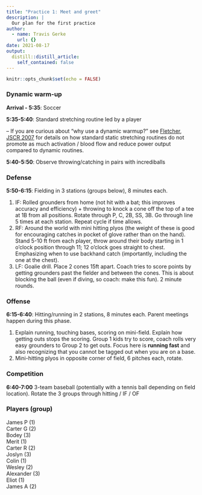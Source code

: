 ```yaml
---
title: "Practice 1: Meet and greet"
description: |
  Our plan for the first practice
author:
  - name: Travis Gerke
    url: {}
date: 2021-08-17
output:
  distill::distill_article:
    self_contained: false
---
```



```r
knitr::opts_chunk$set(echo = FALSE)
```

### Dynamic warm-up

**Arrival - 5:35**: Soccer

**5:35-5:40**: Standard stretching routine led by a player
  
-- If you are curious about "why use a dynamic warmup?" see [Fletcher, JSCR 2007](https://journals.lww.com/nsca-jscr/Abstract/2007/08000/THE_ACUTE_EFFECTS_OF_COMBINED_STATIC_AND_DYNAMIC.22.aspx) for details on how standard static stretching routines do not promote as much activation / blood flow and reduce power output compared to dynamic routines.

**5:40-5:50**: Observe throwing/catching in pairs with incrediballs

### Defense

**5:50-6:15**: Fielding in 3 stations (groups below), 8 minutes each.

  1. IF: Rolled grounders from home (not hit with a bat; this improves accuracy and efficiency) + throwing to knock a cone off the top of a tee at 1B from all positions. Rotate through P, C, 2B, SS, 3B. Go through line 5 times at each station. Repeat cycle if time allows.
  2. RF: Around the world with mini hitting plyos (the weight of these is good for encouraging catches in pocket of glove rather than on the hand). Stand 5-10 ft from each player, throw around their body starting in 1 o'clock position through 11; 12 o'clock goes straight to chest. Emphasizing when to use backhand catch (importantly, including the one at the chest).
  3. LF: Goalie drill. Place 2 cones 15ft apart. Coach tries to score points by getting grounders past the fielder and between the cones. This is about blocking the ball (even if diving, so coach: make this fun). 2 minute rounds.

### Offense

**6:15-6:40**: Hitting/running in 2 stations, 8 minutes each. Parent meetings happen during this phase.

  1. Explain running, touching bases, scoring on mini-field. Explain how getting outs stops the scoring. Group 1 kids try to score, coach rolls very easy grounders to Group 2 to get outs. Focus here is **running fast** and also recognizing that you cannot be tagged out when you are on a base.
  2. Mini-hitting plyos in opposite corner of field, 6 pitches each, rotate.

### Competition

**6:40-7:00** 3-team baseball (potentially with a tennis ball depending on field location). Rotate the 3 groups through hitting / IF / OF


### Players (group)

James P (1) <br>
Carter G (2) <br>
Bodey (3) <br>
Merit (1) <br>
Carter R (2) <br>
Joslyn (3) <br>
Colin (1) <br>
Wesley (2) <br>
Alexander (3) <br>
Eliot (1) <br>
James A (2) <br>
